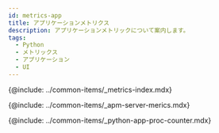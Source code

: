 ```yaml
---
id: metrics-app
title: アプリケーションメトリクス
description: アプリケーションメトリックについて案内します。
tags:
  - Python
  - メトリックス
  - アプリケーション
  - UI
---
```



{@include: ../common-items/_metrics-index.mdx}

{@include: ../common-items/_apm-server-merics.mdx}  

{@include: ../common-items/_python-app-proc-counter.mdx}
